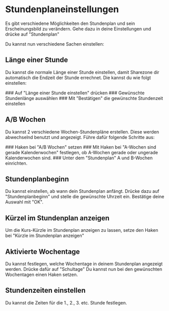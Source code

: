 
# Stundenplaneinstellungen

Es gibt verschiedene Möglichkeiten den Stundenplan und sein Erscheinungsbild zu verändern.
Gehe dazu in deine Einstellungen und drücke auf "Stundenplan"

Du kannst nun verschiedene Sachen einstellen:

## Länge einer Stunde

Du kannst die normale Länge einer Stunde einstellen, damit Sharezone dir automatisch die Endzeit der Stunde errechnet.
Die kannst du wie folgt einstellen:

<Steps>
  ### Auf "Länge einer Stunde einstellen" drücken ### Gewünschte Stundenlänge
  auswählen ### Mit "Bestätigen" die gewünschte Stundenzeit einstellen
</Steps>

## A/B Wochen

Du kannst 2 verschiedene Wochen-Stundenpläne erstellen. Diese werden abwechselnd benutzt und angezeigt.
Führe dafür folgende Schritte aus:

<Steps>
  ### Haken bei "A/B Wochen" setzen ### Mit Haken bei "A-Wochen sind gerade
  Kalenderwochen" festlegen, ob A-Wochen gerade oder ungerade Kalenderwochen
  sind. ### Unter dem "Stundenplan" A und B-Wochen einrichten.
</Steps>

## Stundenplanbeginn

Du kannst einstellen, ab wann dein Stundenplan anfängt.
Drücke dazu auf "Stundenplanbeginn" und stelle die gewünschte Uhrzeit ein.
Bestätige deine Auswahl mit "OK".

## Kürzel im Stundenplan anzeigen

Um die Kurs-Kürzle im Stundenplan anzeigen zu lassen, setze den Haken bei "Kürzle im Stundenplan anzeigen"

## Aktivierte Wochentage

Du kannst festlegen, welche Wochentage in deinem Stundenplan angezeigt werden.
Drücke dafür auf "Schultage"
Du kannst nun bei den gewünschten Wochentagen einen Haken setzen.

## Stundenzeiten einstellen

Du kannst die Zeiten für die 1., 2., 3. etc. Stunde festlegen.

